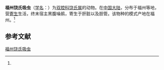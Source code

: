 {{Speciesbox
| name = 福州饶氏吸虫
| status = 
| status_system = 
| image = 
| genus = Lutztrema
| species = foochowensis
| authority = (Tang et Tang, 1978)<ref name='id9928'>{{cite web| url =http://www.bioinfo.cn/db05/BjdwSpecies.php?action=view&id=9928| title =福州饶氏吸虫| work =《中国动物物种编目数据库》| publisher =中国科学院微生物研究所| author =中国科学院动物研究所| accessdate =2009-04-16| deadurl =yes| archiveurl =https://web.archive.org/web/20160305105815/http://www.bioinfo.cn/db05/BjdwSpecies.php?action=view&id=9928| archivedate =2016-03-05}}</ref>
}}

'''福州饶氏吸虫'''（[[学名|学名]]：{{lang|la|''Lutztrema foochowensis''}}）为[[双腔科|双腔科]][[饶氏属|饶氏属]]的动物。在[[中国大陆|中国大陆]]，分布于福州等地，营[[寄生|寄生]]生活，终末宿主黑腹噪鹃，寄生于肝脏以及胆管。该物种的模式产地在福州。<ref name='id9928'/>

== 参考文献 ==
{{reflist}}

{{Wikispecies|Lutztrema foochowensis}}

[[Category:饶氏属|福州饶氏吸虫]]


{{吸虫小作品}}